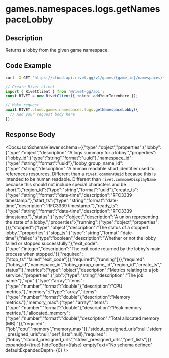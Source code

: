 

# games.namespaces.logs.getNamespaceLobby

## Description

Returns a lobby from the given game namespace.


## Code Example

<CodeGroup title='Request' tag='GET' label='https://cloud.api.rivet.gg/v1/games/{game_id}/namespaces/{namespace_id}/logs/lobbies/{lobby_id}'>

```bash {{ title: 'cURL' }}
curl -X GET 'https://cloud.api.rivet.gg/v1/games/{game_id}/namespaces/{namespace_id}/logs/lobbies/{lobby_id}'
```

```ts
// Create Rivet client
import { RivetClient } from '@rivet-gg/api';
const RIVET = new RivetClient({ token: addYourTokenHere });

// Make request
await RIVET.cloud.games.namespaces.logs.getNamespaceLobby({
  // Add your request body here
});
```

</CodeGroup>


## Response Body

<DocsJsonSchemaViewer
  schema={{"type":"object","properties":{"lobby":{"type":"object","description":"A logs summary for a lobby.","properties":{"lobby_id":{"type":"string","format":"uuid"},"namespace_id":{"type":"string","format":"uuid"},"lobby_group_name_id":{"type":"string","description":"A human readable short identifier used to references resources. Different than a `rivet.common#Uuid` because this is intended to be human readable. Different than `rivet.common#DisplayName` because this should not include special characters and be short."},"region_id":{"type":"string","format":"uuid"},"create_ts":{"type":"string","format":"date-time","description":"RFC3339 timestamp."},"start_ts":{"type":"string","format":"date-time","description":"RFC3339 timestamp."},"ready_ts":{"type":"string","format":"date-time","description":"RFC3339 timestamp."},"status":{"type":"object","description":"A union representing the state of a lobby.","properties":{"running":{"type":"object","properties":{}},"stopped":{"type":"object","description":"The status of a stopped lobby.","properties":{"stop_ts":{"type":"string","format":"date-time"},"failed":{"type":"boolean","description":"Whether or not the lobby failed or stopped successfully."},"exit_code":{"type":"integer","description":"The exit code returned by the lobby's main process when stopped."}},"required":["stop_ts","failed","exit_code"]}},"required":["running"]}},"required":["lobby_id","namespace_id","lobby_group_name_id","region_id","create_ts","status"]},"metrics":{"type":"object","description":"Metrics relating to a job service.","properties":{"job":{"type":"string","description":"The job name."},"cpu":{"type":"array","items":{"type":"number","format":"double"},"description":"CPU metrics."},"memory":{"type":"array","items":{"type":"number","format":"double"},"description":"Memory metrics."},"memory_max":{"type":"array","items":{"type":"number","format":"double"},"description":"Peak memory metrics."},"allocated_memory":{"type":"number","format":"double","description":"Total allocated memory (MB)."}},"required":["job","cpu","memory","memory_max"]},"stdout_presigned_urls":null,"stderr_presigned_urls":null,"perf_lists":null},"required":["lobby","stdout_presigned_urls","stderr_presigned_urls","perf_lists"]}}
  expanded={true}
  hideTopBar={false}
  emptyText="No schema defined"
  defaultExpandedDepth={0}
/>

